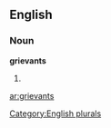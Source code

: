 
==English==

===Noun===
'''grievants'''

# {{plural of|[[grievant]]}}

[[Category:English plurals]]

[[ar:grievants]]